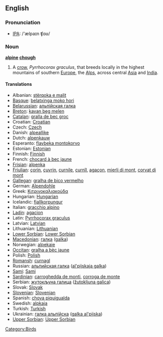 {{wikipedia}}
==English==

===Pronunciation===
*[[w:IPA|IPA]]: /'ælpaɪn ʧɑʊ/

===Noun===
'''[[alpine]] [[chough]]'''

# A [[crow]], ''Pyrrhocorax graculus'', that breeds locally in the highest mountains of southern [[Europe]], the [[Alps]], across central [[Asia]] and [[India]].

====Translations====

*Albanian: [[stërqoka e malit]]
*[[Basque]]: [[belatxinga moko hori]]
*[[Belarussian]]: [[альпiйская галка]]
*[[Breton]]: [[kavan beg melen]]
*[[Catalan]]: [[gralla de bec groc]]
*Croatian: [[Croatian]]
*Czech: [[Czech]]
*Danish: [[alpeallike]]
*Dutch: [[alpenkauw]] {{m}}
*Esperanto: [[flavbeka montokorvo]]
*Estonian: [[Estonian]]
*Finnish: [[Finnish]]
*French: [[chocard à bec jaune]] {{m}}
*[[Frisian]]: [[alpenka]]
*[[Friulian]]: [[çorin]], [[çuvrin]], [[curnile]], [[curnîl]], [[agaçon]], [[mierli di mont]], [[corvat di mont]]
*[[Gallegan]]: [[gralha de bico vermelho]]
*German: [[Alpendohle]] {{f}}
*Greek: [[Κιτρινοκαλιακούδα]] '' ''
*Hungarian: [[Hungarian]]
*Icelandic: [[fjallkorpungur]]
*Italian: [[gracchio alpino]] {{m}}
*[[Ladin]]: [[agacion]]
*Latin: [[Pyrrhocorax graculus]] '' ''
*Latvian: [[Latvian]]
*Lithuanian: [[Lithuanian]]
*[[Lower Sorbian]]: [[Lower Sorbian]]
*[[Macedonian]]: [[гaлкa]] ([[galka]])
*Norwegian: [[alpekaie]]
*[[Occitan]]: [[gralha a bèc jaune]]
*Polish: [[Polish]] '' ''
*[[Romansh]]: [[curnagl]]
*Russian: [[альпийская галка]] ([[al'pijskaja galka]]) '' ''
*[[Sami]]: [[Sami]]
*[[Sardinian]]: [[carroghedda de monti]], [[corroga de monte]]
*Serbian: [[жутокљуна галица]] ([[žutokljuna galica]])
*Slovak: [[Slovak]]
*[[Slovenian]]: [[Slovenian]]
*Spanish: [[chova piquigualda]] {{f}}
*Swedish: [[alpkaja]]
*Turkish: [[Turkish]]
*Ukrainian: [[галка альпiйска]] ([[galka al'pijska]])
*[[Upper Sorbian]]: [[Upper Sorbian]]

[[Category:Birds]]